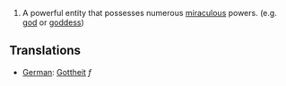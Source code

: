 #A powerful entity that possesses numerous [[miraculous]] powers.  (e.g. [[god]] or [[goddess]])

==Translations==
*[[German]]: [[Gottheit]] ''f''